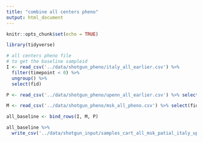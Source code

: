 ```yaml
---
title: "combine all centers pheno"
output: html_document
---
```


```r
knitr::opts_chunk$set(echo = TRUE)
```

```r
library(tidyverse)
```

```r
# all centers pheno file 
# to get the baseline sampleid 
I <- read_csv('../data/shotgun_pheno/italy_all_earlier.csv') %>% 
  filter(timepoint < 0) %>% 
  ungroup() %>% 
  select(fid)

P <- read_csv('../data/shotgun_pheno/upenn_all_earlier.csv') %>% select(fid)

M <- read_csv('../data/shotgun_pheno/msk_all_pheno.csv') %>% select(fid)

all_baseline <- bind_rows(I, M, P)

all_baseline %>% 
  write_csv('../data/shotgun_input/samples_cart_all_msk_patial_italy_upenn.csv', col_names = F)
```

